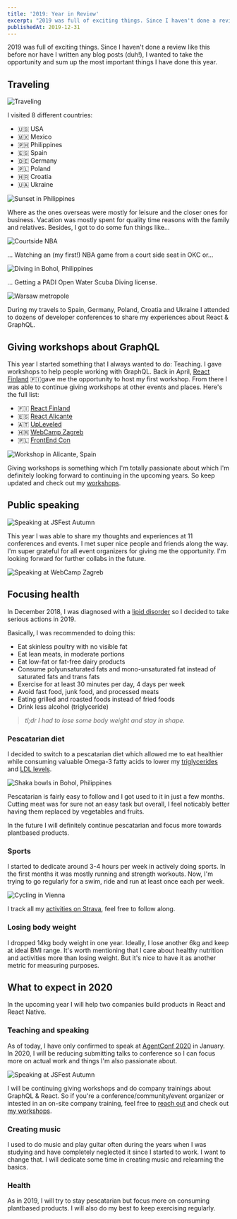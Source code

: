 ```yaml
---
title: '2019: Year in Review'
excerpt: "2019 was full of exciting things. Since I haven't done a review like this before nor have I written any blog posts (duh!), I wanted to take the opportunity and sum up the most important things I have done this year."
publishedAt: 2019-12-31
---
```


2019 was full of exciting things. Since I haven't done a review like this before nor have I written any blog posts (duh!), I wanted to take the opportunity and sum up the most important things I have done this year.

## Traveling

<Image src="/images/2019-year-in-review/traveling.jpg" width={2234} height={3972} alt="Traveling" />

I visited 8 different countries:

- 🇺🇸 USA
- 🇲🇽 Mexico
- 🇵🇭 Philippines
- 🇪🇸 Spain
- 🇩🇪 Germany
- 🇵🇱 Poland
- 🇭🇷 Croatia
- 🇺🇦 Ukraine

<Image src="/images/2019-year-in-review/sunset.jpg" width={3024} height={4032} alt="Sunset in Philippines" />

Where as the ones overseas were mostly for leisure and the closer ones for business. Vacation was mostly spent for quality time reasons with the family and relatives. Besides, I got to do some fun things like...

<Image src="/images/2019-year-in-review/courtside.jpg" width={3024} height={4032} alt="Courtside NBA" />

... Watching an (my first!) NBA game from a court side seat in OKC or...

<Image src="/images/2019-year-in-review/diving.jpg" width={5471} height={3613} alt="Diving in Bohol, Philippines" />

... Getting a PADI Open Water Scuba Diving license.

<Image src="/images/2019-year-in-review/warsaw.png" width={2214} height={2767} alt="Warsaw metropole" />

During my travels to Spain, Germany, Poland, Croatia and Ukraine I attended to dozens of developer conferences to share my experiences about React & GraphQL.

## Giving workshops about GraphQL

This year I started something that I always wanted to do: Teaching. I gave workshops to help people working with GraphQL. Back in April, [React Finland](https://react-finland.fi) 🇫🇮gave me the opportunity to host my first workshop. From there I was able to continue giving workshops at other events and places. Here's the full list:

- 🇫🇮 [React Finland](https://react-finland.fi)
- 🇪🇸 [React Alicante](https://reactalicante.es)
- 🇦🇹 [UpLeveled](https://upleveled.io)
- 🇭🇷 [WebCamp Zagreb](https://2019.webcampzg.org)
- 🇵🇱 [FrontEnd Con](https://frontend-con.io)

<Image src="/images/2019-year-in-review/workshop.jpg" width={3088} height={2320} alt="Workshop in Alicante, Spain" />

Giving workshops is something which I'm totally passionate about which I'm definitely looking forward to continuing in the upcoming years. So keep updated and check out my [workshops](/workshops).

## Public speaking

<Image src="/images/2019-year-in-review/speaking.jpg" width={1250} height={2000} alt="Speaking at JSFest Autumn" />

This year I was able to share my thoughts and experiences at 11 conferences and events. I met super nice people and friends along the way. I'm super grateful for all event organizers for giving me the opportunity. I'm looking forward for further collabs in the future.

<Image src="/images/2019-year-in-review/speaking.jpg" width={3024} height={4032} alt="Speaking at WebCamp Zagreb" />

## Focusing health

In December 2018, I was diagnosed with a [lipid disorder](https://en.wikipedia.org/wiki/Hyperlipidemia) so I decided to take serious actions in 2019.

Basically, I was recommended to doing this:

- Eat skinless poultry with no visible fat
- Eat lean meats, in moderate portions
- Eat low-fat or fat-free dairy products
- Consume polyunsaturated fats and mono-unsaturated fat instead of saturated fats and trans fats
- Exercise for at least 30 minutes per day, 4 days per week
- Avoid fast food, junk food, and processed meats
- Eating grilled and roasted foods instead of fried foods
- Drink less alcohol (triglyceride)

> _tl;dr I had to lose some body weight and stay in shape._

### Pescatarian diet

I decided to switch to a pescatarian diet which allowed me to eat healthier while consuming valuable Omega-3 fatty acids to lower my [triglycerides](https://www.mayoclinic.org/diseases-conditions/high-blood-cholesterol/in-depth/triglycerides/art-20048186) and [LDL levels](https://en.wikipedia.org/wiki/Low-density_lipoprotein).

<Image src="/images/2019-year-in-review/food.jpg" width={4032} height={3024} alt="Shaka bowls in Bohol, Philippines" />

Pescatarian is fairly easy to follow and I got used to it in just a few months. Cutting meat was for sure not an easy task but overall, I feel noticably better having them replaced by vegetables and fruits.

In the future I will definitely continue pescatarian and focus more towards plantbased products.

### Sports

I started to dedicate around 3-4 hours per week in actively doing sports. In the first months it was mostly running and strength workouts. Now, I'm trying to go regularly for a swim, ride and run at least once each per week.

<Image src="/images/2019-year-in-review/cycling.jpg" width={4032} height={3024} alt="Cycling in Vienna" />

I track all my [activities on Strava](https://www.strava.com/athletes/14875783), feel free to follow along.

### Losing body weight

I dropped 14kg body weight in one year. Ideally, I lose another 6kg and keep at ideal BMI range. It's worth mentioning that I care about healthy nutrition and activities more than losing weight. But it's nice to have it as another metric for measuring purposes.

## What to expect in 2020

In the upcoming year I will help two companies build products in React and React Native.

### Teaching and speaking

As of today, I have only confirmed to speak at [AgentConf 2020](https://agent.sh) in January. In 2020, I will be reducing submitting talks to conference so I can focus more on actual work and things I'm also passionate about.

<Image src="/images/2019-year-in-review/speaking-2.jpg" width={2000} height={1250} alt="Speaking at JSFest Autumn" />

I will be continuing giving workshops and do company trainings about GraphQL & React. So if you're a conference/community/event organizer or intested in an on-site company training, feel free to [reach out](mailto:glenn@glennreyes.com) and check out [my workshops](/workshops).

### Creating music

I used to do music and play guitar often during the years when I was studying and have completely neglected it since I started to work. I want to change that. I will dedicate some time in creating music and relearning the basics.

### Health

As in 2019, I will try to stay pescatarian but focus more on consuming plantbased products. I will also do my best to keep exercising regularly.
